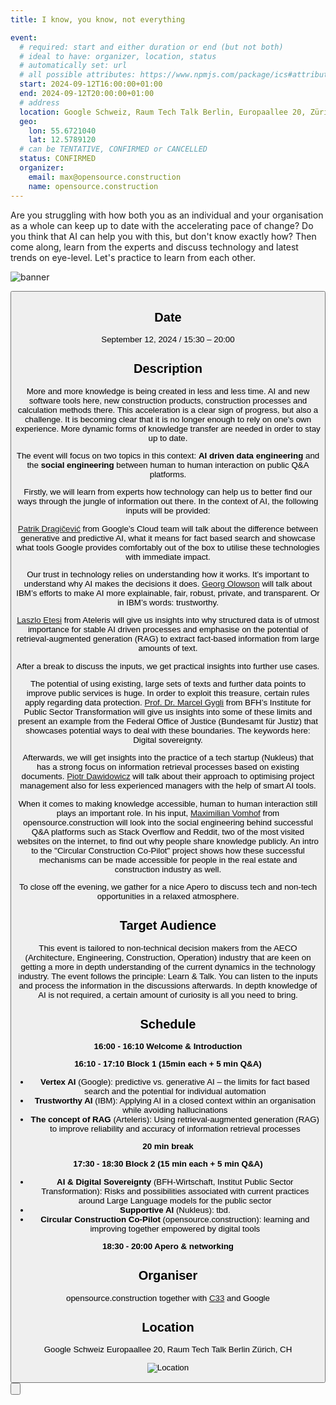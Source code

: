 ```yaml
---
title: I know, you know, not everything

event:
  # required: start and either duration or end (but not both)
  # ideal to have: organizer, location, status
  # automatically set: url
  # all possible attributes: https://www.npmjs.com/package/ics#attributes
  start: 2024-09-12T16:00:00+01:00
  end: 2024-09-12T20:00:00+01:00
  # address
  location: Google Schweiz, Raum Tech Talk Berlin, Europaallee 20, Zürich, CH
  geo:
    lon: 55.6721040
    lat: 12.5789120
  # can be TENTATIVE, CONFIRMED or CANCELLED
  status: CONFIRMED
  organizer:
    email: max@opensource.construction
    name: opensource.construction
---
```


Are you struggling with how both you as an individual and your organisation as a whole can keep up to date with the accelerating pace of change? Do you think that AI can help you with this, but don't know exactly how? Then come along, learn from the experts and discuss technology and latest trends on eye-level. Let's practice to learn from each other.

![banner](/images/events/banner-ai-knowledge-management.png)

<Button
  target="https://eventfrog.ch/de/p/wissenschaft-und-technik/i-know-you-know-not-everything-7220508181931200181.html"
  label="Get your ticket here"
  type="primary"
  icon="right"
/>

## Date

September 12, 2024 / 15:30 – 20:00

## Description
More and more knowledge is being created in less and less time. AI and new software tools here, new construction products, construction processes and calculation methods there. This acceleration is a clear sign of progress, but also a challenge. It is becoming clear that it is no longer enough to rely on one's own experience. More dynamic forms of knowledge transfer are needed in order to stay up to date. 

The event will focus on two topics in this context: <b>AI driven data engineering</b> and the <b>social engineering</b> between human to human interaction on public Q&A platforms. 

Firstly, we will learn from experts how technology can help us to better find our ways through the jungle of information out there. In the context of AI, the following inputs will be provided:

[Patrik Dragičević](https://www.linkedin.com/in/patrikdragicevic/) from Google’s Cloud team will talk about the difference between generative and predictive AI, what it means for fact based search and showcase what tools Google provides comfortably out of the box to utilise these technologies with immediate impact.

Our trust in technology relies on understanding how it works. It’s important to understand why AI makes the decisions it does. [Georg Olowson](https://www.linkedin.com/in/olowson/?originalSubdomain=ch) will talk about IBM’s efforts to make AI more explainable, fair, robust, private, and transparent. Or in IBM’s words: trustworthy.

[Laszlo Etesi](https://www.linkedin.com/in/laszloetesi/) from Ateleris will give us insights into why structured data is of utmost importance for stable AI driven processes and emphasise on the potential of retrieval-augmented generation (RAG) to extract fact-based information from large amounts of text.

After a break to discuss the inputs, we get practical insights into further use cases. 

The potential of using existing, large sets of texts and further data points to improve public services is huge. In order to exploit this treasure, certain rules apply regarding data protection. [Prof. Dr. Marcel Gygli](https://www.linkedin.com/in/marcel-gygli/) from BFH’s Institute for Public Sector Transformation will give us insights into some of these limits and present an example from the Federal Office of Justice (Bundesamt für Justiz) that showcases potential ways to deal with these boundaries. The keywords here: Digital sovereignty.

Afterwards, we will get insights into the practice of a tech startup (Nukleus) that has a strong focus on information retrieval processes based on existing documents. [Piotr Dawidowicz](https://www.linkedin.com/in/piotr-dawidowicz-4b3788173/) will talk about their approach to optimising project management also for less experienced managers with the help of smart AI tools.

When it comes to making knowledge accessible, human to human interaction still plays an important role. In his input, [Maximilian Vomhof](https://www.linkedin.com/in/maximilian-vomhof/) from opensource.construction will look into the social engineering behind successful Q&A platforms such as Stack Overflow and Reddit, two of the most visited websites on the internet, to find out why people share knowledge publicly. An intro to the "Circular Construction Co-Pilot" project shows how these successful mechanisms can be made accessible for people in the real estate and construction industry as well.

To close off the evening, we gather for a nice Apero to discuss tech and non-tech opportunities in a relaxed atmosphere.

## Target Audience

This event is tailored to non-technical decision makers from the AECO (Architecture, Engineering, Construction, Operation) industry that are keen on getting a more in depth understanding of the current dynamics in the technology industry. The event follows the principle: Learn & Talk. You can listen to the inputs and process the information in the discussions afterwards. In depth knowledge of AI is not required, a certain amount of curiosity is all you need to bring.

## Schedule

<b>16:00 - 16:10 Welcome & Introduction</b>

<b>16:10 - 17:10 Block 1 (15min each + 5 min Q&A)</b>
- <b>Vertex AI</b> (Google): predictive vs. generative AI – the limits for fact based search and the potential for individual automation 
- <b>Trustworthy AI</b> (IBM): Applying AI in a closed context within an organisation while avoiding hallucinations 
- <b>The concept of RAG</b> (Arteleris): Using retrieval-augmented generation (RAG) to improve reliability and accuracy of information retrieval processes 

<b>20 min break</b>

<b>17:30 - 18:30 Block 2 (15 min each + 5 min Q&A)</b>
- <b>AI & Digital Sovereignty</b> (BFH-Wirtschaft, Institut Public Sector Transformation): Risks and possibilities associated with current practices around Large Language models for the public sector 
- <b>Supportive AI</b> (Nukleus): tbd. 
- <b>Circular Construction Co-Pilot</b> (opensource.construction): learning and improving together empowered by digital tools 

<b>18:30 - 20:00 Apero & networking</b>

## Organiser
opensource.construction together with [C33](https://www.circularconstructioncatalyst.ch/) and Google

## Location
Google Schweiz
Europaallee 20, Raum Tech Talk Berlin
Zürich, CH

![Location](/images/events/google-tech-talk-berlin.png)

<Button
  target="https://eventfrog.ch/de/p/wissenschaft-und-technik/i-know-you-know-not-everything-7220508181931200181.html"
  label="Get your ticket here"
  type="primary"
  icon="right"
/>

